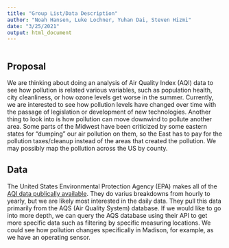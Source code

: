 ```yaml
---
title: "Group List/Data Description"
author: "Noah Hansen, Luke Lochner, Yuhan Dai, Steven Hizmi"
date: "3/25/2021"
output: html_document
---
```


```r
```

## Proposal

We are thinking about doing an analysis of Air Quality Index (AQI) data to see how pollution is related various variables, such as population health, city cleanliness, or how ozone levels get worse in the summer. Currently, we are interested to see how pollution levels have changed over time with the passage of legislation or development of new technologies. Another thing to look into is how pollution can move downwind to pollute another area. Some parts of the Midwest have been criticized by some eastern states for "dumping" our air pollution on them, so the East has to pay for the pollution taxes/cleanup instead of the areas that created the pollution. We may possibly map the pollution across the US by county.

## Data

The United States Environmental Protection Agency (EPA) makes all of the [AQI data publically available](https://www.epa.gov/outdoor-air-quality-data). They do varius breakdowns from hourly to yearly, but we are likely most interested in the daily data. They pull this data primarily from the AQS (Air Quality System) database. If we would like to go into more depth, we can query the AQS database using their API to get more specific data such as filtering by specific measuring locations. We could see how pollution changes specifically in Madison, for example, as we have an operating sensor.



